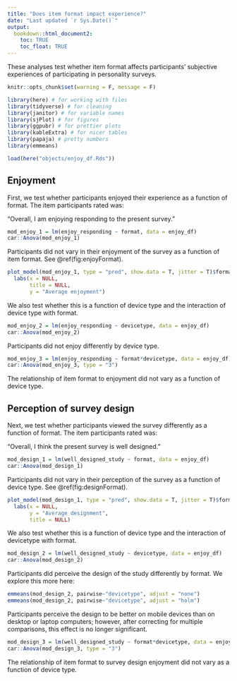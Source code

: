 ```yaml
---
title: "Does item format impact experience?"
date: "Last updated `r Sys.Date()`"
output: 
  bookdown::html_document2:
    toc: TRUE
    toc_float: TRUE
---
```


These analyses test whether item format affects participants' subjective experiences of participating in personality surveys. 

```r
knitr::opts_chunk$set(warning = F, message = F)
```

```r
library(here) # for working with files
library(tidyverse) # for cleaning
library(janitor) # for variable names
library(sjPlot) # for figures
library(ggpubr) # for prettier plots
library(kableExtra) # for nicer tables
library(papaja) # pretty numbers
library(emmeans)
```

```r
load(here("objects/enjoy_df.Rds"))
```

## Enjoyment

First, we test whether participants enjoyed their experience as a function of format. The item participants rated was:

"Overall, I am enjoying responding to the present survey."

```r
mod_enjoy_1 = lm(enjoy_responding ~ format, data = enjoy_df)
car::Anova(mod_enjoy_1)
```

Participants did not vary in their enjoyment of the survey as a function of item format. See \@ref(fig:enjoyFormat).

```r
plot_model(mod_enjoy_1, type = "pred", show.data = T, jitter = T)$format +
  labs(x = NULL, 
       title = NULL,
       y = "Average enjoyment")
```

We also test whether this is a function of device type and the interaction of device type with format. 

```r
mod_enjoy_2 = lm(enjoy_responding ~ devicetype, data = enjoy_df)
car::Anova(mod_enjoy_2)
```

Participants did not enjoy differently by device type. 

```r
mod_enjoy_3 = lm(enjoy_responding ~ format*devicetype, data = enjoy_df)
car::Anova(mod_enjoy_3, type = "3")
```

The relationship of item format to enjoyment did not vary as a function of device type.

## Perception of survey design

Next, we test whether participants viewed the survey differently as a function of format. The item participants rated was:

"Overall, I think the present survey is well designed."

```r
mod_design_1 = lm(well_designed_study ~ format, data = enjoy_df)
car::Anova(mod_design_1)
```

Participants did not vary in their perception of the survey as a function of device type. See \@ref(fig:designFormat).

```r
plot_model(mod_design_1, type = "pred", show.data = T, jitter = T)$format +
  labs(x = NULL, 
       y = "Average designment", 
       title = NULL)
```

We also test whether this is a function of device type and the interaction of devicetype with format. 

```r
mod_design_2 = lm(well_designed_study ~ devicetype, data = enjoy_df)
car::Anova(mod_design_2)
```

Participants did perceive the design of the study differently by format. We explore this more here:

```r
emmeans(mod_design_2, pairwise~"devicetype", adjust = "none")
emmeans(mod_design_2, pairwise~"devicetype", adjust = "holm")
```

Participants perceive the design to be better on mobile devices than on desktop or laptop computers; however, after correcting for multiple comparisons, this effect is no longer significant.

```r
mod_design_3 = lm(well_designed_study ~ format*devicetype, data = enjoy_df)
car::Anova(mod_design_3, type = "3")
```

The relationship of item format to survey design enjoyment did not vary as a function of device type.
